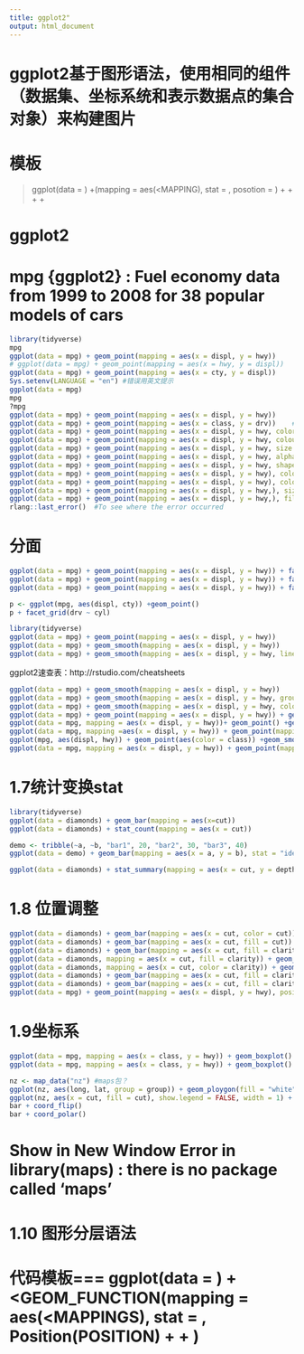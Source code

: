 ```yaml
---
title: ggplot2"
output: html_document
---
```

# ggplot2基于图形语法，使用相同的组件（数据集、坐标系统和表示数据点的集合对象）来构建图片

# 模板
> ggplot(data = <DATA>) +<GEOM_FUNCTIOIN>(mapping = aes(<MAPPING), stat = <STAT>, posotion = <POSITION>) + <COORDINATE_FUNCTION> + <FACET_FUNCTION> + <SCALE_FUNCTION> + <THEME_FUNCTION>

# ggplot2
# mpg {ggplot2} : Fuel economy data from 1999 to 2008 for 38 popular models of cars
```r
library(tidyverse)
mpg
ggplot(data = mpg) + geom_point(mapping = aes(x = displ, y = hwy))
# ggplot(data = mpg) + geom_point(mapping = aes(x = hwy, y = displ))
ggplot(data = mpg) + geom_point(mapping = aes(x = cty, y = displ))
Sys.setenv(LANGUAGE = "en") #错误用英文提示
ggplot(data = mpg)
mpg
?mpg
ggplot(data = mpg) + geom_point(mapping = aes(x = displ, y = hwy))
ggplot(data = mpg) + geom_point(mapping = aes(x = class, y = drv))    # chr数据类型画图无意义
ggplot(data = mpg) + geom_point(mapping = aes(x = displ, y = hwy, color = class))
ggplot(data = mpg) + geom_point(mapping = aes(x = displ, y = hwy, colour = class))  # color = colour
ggplot(data = mpg) + geom_point(mapping = aes(x = displ, y = hwy, size = class))  # Using size for a discrete variable is not advised. 
ggplot(data = mpg) + geom_point(mapping = aes(x = displ, y = hwy, alpha = class))  #Using alpha for a discrete variable is not advised. 
ggplot(data = mpg) + geom_point(mapping = aes(x = displ, y = hwy, shape = class)) #shape <= 6
ggplot(data = mpg) + geom_point(mapping = aes(x = displ, y = hwy), color = 677)  #color="颜色"或数值代表的颜色，如下
ggplot(data = mpg) + geom_point(mapping = aes(x = displ, y = hwy), color = "blue")
ggplot(data = mpg) + geom_point(mapping = aes(x = displ, y = hwy,), size = 2, color = "red", shape = 1)
ggplot(data = mpg) + geom_point(mapping = aes(x = displ, y = hwy,), fill = "red", size = 2, shape = 24) #shape数值标识R的25种内置形状，fill&color边界颜色/填充颜色（空心形状/实心形状/填充形状）
rlang::last_error()  #To see where the error occurred
```
# 分面
```r
ggplot(data = mpg) + geom_point(mapping = aes(x = displ, y = hwy)) + facet_wrap(~ class, nrow = 2)  # 一个变量多个级别；~+变量，公式（选取分面公共原因），facet_wrap(离散型变量)
ggplot(data = mpg) + geom_point(mapping = aes(x = displ, y = hwy)) + facet_grid(drv ~ cyl)  #两个变量分面，~隔开
ggplot(data = mpg) + geom_point(mapping = aes(x = displ, y = hwy)) + facet_grid(.~ cyl)  # .代替行or列维度
```

```r
p <- ggplot(mpg, aes(displ, cty)) +geom_point()
p + facet_grid(drv ~ cyl)
```

```r
library(tidyverse)
ggplot(data = mpg) + geom_point(mapping = aes(x = displ, y = hwy))
ggplot(data = mpg) + geom_smooth(mapping = aes(x = displ, y = hwy))
ggplot(data = mpg) + geom_smooth(mapping = aes(x = displ, y = hwy, linetype = drv))

```
ggplot2速查表：http://rstudio.com/cheatsheets

```r
ggplot(data = mpg) + geom_smooth(mapping = aes(x = displ, y = hwy))
ggplot(data = mpg) + geom_smooth(mapping = aes(x = displ, y = hwy, group = drv))
ggplot(data = mpg) + geom_smooth(mapping = aes(x = displ, y = hwy, color = drv), show.legend = FALSE)
ggplot(data = mpg) + geom_point(mapping = aes(x = displ, y = hwy)) + geom_smooth(mapping = aes(x = displ, y = hwy)) 
ggplot(data = mpg, mapping = aes(x = displ, y = hwy))+ geom_point() +geom_smooth()
ggplot(data = mpg, mapping =aes(x = displ, y = hwy)) + geom_point(mapping = aes(color = class)) + geom_smooth()
ggplot(mpg, aes(displ, hwy)) + geom_point(aes(color = class)) +geom_smooth()
ggplot(data = mpg, mapping = aes(x = displ, y = hwy)) + geom_point(mapping = aes(color = class)) + geom_smooth(data = filter(mpg, class == "subcompact"), se = FALSE)

```
# 1.7统计变换stat
```r
library(tidyverse)
ggplot(data = diamonds) + geom_bar(mapping = aes(x=cut))
ggplot(data = diamonds) + stat_count(mapping = aes(x = cut))
```
```r
demo <- tribble(~a, ~b, "bar1", 20, "bar2", 30, "bar3", 40)
ggplot(data = demo) + geom_bar(mapping = aes(x = a, y = b), stat = "identity")
```

```r
ggplot(data = diamonds) + stat_summary(mapping = aes(x = cut, y = depth), fun.ymin = min, fun.ymax = max, fun.y = median)
```
# 1.8 位置调整
```r
ggplot(data = diamonds) + geom_bar(mapping = aes(x = cut, color = cut))
ggplot(data = diamonds) + geom_bar(mapping = aes(x = cut, fill = cut))
ggplot(data = diamonds) + geom_bar(mapping = aes(x = cut, fill = clarity))
ggplot(data = diamonds, mapping = aes(x = cut, fill = clarity)) + geom_bar(alpha = 1/5, position = "identity")
ggplot(data = diamonds, mapping = aes(x = cut, color = clarity)) + geom_bar(fill = NA, position = "identity")
ggplot(data = diamonds) + geom_bar(mapping = aes(x = cut, fill = clarity), position = "fill")
ggplot(data = diamonds) + geom_bar(mapping = aes(x = cut, fill = clarity), position = "dodge")
ggplot(data = mpg) + geom_point(mapping = aes(x = displ, y = hwy), position = "jitter")
```
# 1.9坐标系
```r
ggplot(data = mpg, mapping = aes(x = class, y = hwy)) + geom_boxplot()
ggplot(data = mpg, mapping = aes(x = class, y = hwy)) + geom_boxplot() + coord_flip()

nz <- map_data("nz") #maps包？
ggplot(nz, aes(long, lat, group = group)) + geom_ploygon(fill = "white", color = "black")
ggplot(nz, aes(x = cut, fill = cut), show.legend = FALSE, width = 1) + theme(aspect.ratio = 1) + labs(x = NULL, y = NULL)
bar + coord_flip()
bar + coord_polar()
```
# Show in New Window Error in library(maps) : there is no package called ‘maps’
# 1.10 图形分层语法
# 代码模板=== ggplot(data = <DATA>) + <GEOM_FUNCTION(mapping = aes(<MAPPINGS), stat = <STAT>, Position(POSITION) + <COORDINATE_FUNCTION> + <FACET_FUNCTION>)



